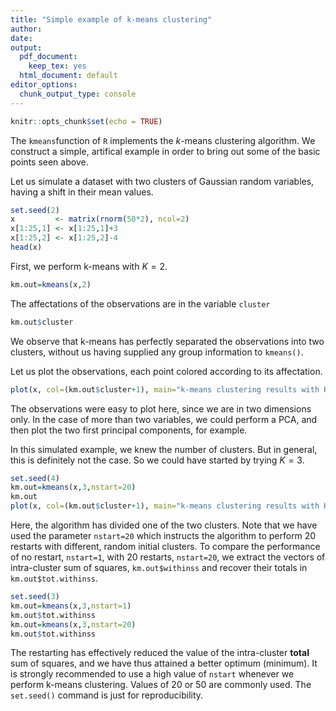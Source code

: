 ```yaml
---
title: "Simple example of k-means clustering"
author: 
date: 
output:
  pdf_document: 
    keep_tex: yes
  html_document: default
editor_options: 
  chunk_output_type: console
---
```


```r
knitr::opts_chunk$set(echo = TRUE)
```

The `kmeans`function of `R` implements the $k$-means clustering algorithm. We construct a simple, artifical example in order to bring out some of the basic points seen above.

Let us simulate a dataset with two clusters of Gaussian random variables, having a shift in their mean values.  

```r
set.seed(2)
x         <- matrix(rnorm(50*2), ncol=2)
x[1:25,1] <- x[1:25,1]+3
x[1:25,2] <- x[1:25,2]-4
head(x)
```

First, we perform k-means with $K=2$. 

```r
km.out=kmeans(x,2)
```

The affectations of the observations are in the variable `cluster`

```r
km.out$cluster
```

We observe that k-means has perfectly separated the observations into two clusters, without us having supplied any group information to `kmeans()`.

Let us plot the observations, each point colored according to its affectation.

```r
plot(x, col=(km.out$cluster+1), main="k-means clustering results with K=2", xlab="", ylab="", pch=20, cex=2)

```

The observations were easy to plot here, since we are in two dimensions only. In the case of more than two variables, we could perform a PCA, and then plot the two first principal components, for example.

In this simulated example, we knew the number of clusters. But in general, this is definitely not the case. So we could have started by trying $K=3$.

```r
set.seed(4)
km.out=kmeans(x,3,nstart=20)
km.out
plot(x, col=(km.out$cluster+1), main="k-means clustering results with K=3", xlab="", ylab="", pch=20, cex=2)
```

Here, the algorithm has divided one of the two clusters. Note that we have used the parameter `nstart=20` which instructs the algorithm to perform $20$ restarts with different, random initial clusters. To compare the performance of no restart, `nstart=1`, with 20 restarts, `nstart=20`, we extract the vectors of intra-cluster sum of squares, `km.out$withinss` and recover their totals in `km.out$tot.withinss`.

```r
set.seed(3)
km.out=kmeans(x,3,nstart=1)
km.out$tot.withinss
km.out=kmeans(x,3,nstart=20)
km.out$tot.withinss
```

The restarting has effectively reduced the value of the intra-cluster **total** sum of squares, and we have thus attained a better optimum (minimum). It is strongly recommended to use a high value of `nstart` whenever we perform k-means clustering. Values of 20 or 50 are commonly used. The `set.seed()` command is just for reproducibility.



